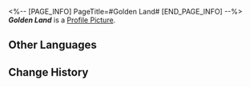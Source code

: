 <%-- [PAGE_INFO]
PageTitle=#Golden Land#
[END_PAGE_INFO] --%>
{{Item Infobox
|title       = ''Golden Land''
|id          = 210307
|image       = Item ''Golden Land''.png
|type        = Disk
|invCategory = Valuables
|rarity      = 3
|effect      = A record that can be played on the Express' phonograph. It might be a chance acquisition or a gift from someone else. All sorts of memories surge up when the music plays &mdash; the smiles, encounters, touches, and the excitement of battle. Maybe that is why people still collect records even as society rapidly advances.<br />The current record contains the track "Golden Land."
|description = <br />''In the largest money sink in the cosmos, "Consumerism" is the number one religion.''
}}
'''''Golden Land''''' is a [[Profile Picture]].

==Other Languages==
{{Other Languages
|en   = ''Golden Land''
|zhs  = 《黄金之地》
|zht  = 《黃金之地》
|ja   = 『黄金の地』
|ko   = ≪황금의 땅≫
|es   = Tierra dorada
|fr   = ''Golden Land''
|ru   = Golden Land
|th   = "Golden Land"
|vi   = Vùng Đất Vàng
|de   = „Goldenes Land“
|id   = "Golden Land"
|pt   = "Golden Land"
}}

==Change History==
{{Change History|2.0}}